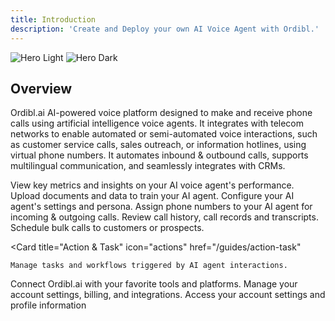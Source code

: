 ```yaml
---
title: Introduction
description: 'Create and Deploy your own AI Voice Agent with Ordibl.'
---
```


<img
  className="block dark:hidden"
  src="/images/dashboard.png"
  alt="Hero Light"
/>
<img
  className="hidden dark:block"
  src="/images/dashboard.png"
  alt="Hero Dark"
/>

## Overview

Ordibl.ai AI-powered voice platform designed to make and receive phone calls using artificial intelligence voice agents. It integrates with telecom networks to enable automated or semi-automated voice interactions, such as customer service calls, sales outreach, or information hotlines, using virtual phone numbers.
It automates inbound & outbound calls, supports multilingual communication, and seamlessly integrates with CRMs.

<CardGroup cols={2}>
  <Card
    title="Dashboard"
    icon="chart-bar"
    href="/guides/dashboard"
  >
    View key metrics and insights on your AI voice agent's performance.
  </Card>
  <Card
    title="Knowledge Base"
    icon="book-open"
    href="/guides/knowledge-base"
  >
    Upload documents and data to train your AI agent.
  </Card>
  <Card
    title="AI Agent"
    icon="robot-happy"
    href="/guides/ai-agent"
  >
    Configure your AI agent's settings and persona.
  </Card>
   <Card
    title="Phone Numbers"
    icon="phone"
    href="/guides/phone-number"
  >
   Assign phone numbers to your AI agent for incoming & outgoing calls.
  </Card>
   <Card
    title="Call Logs"
    icon="list-check"
    href="/guides/call-log"
  >
    Review call history, call records and transcripts.
  </Card>
  <Card
    title="Batch Calls"
    icon="phone-outgoing"
    href="/guides/batch-call"
  >
    Schedule bulk calls to customers or prospects.
  </Card>

  <Card
    title="Action & Task"
    icon="actions"
    href="/guides/action-task"
  >
    Manage tasks and workflows triggered by AI agent interactions.
  </Card>
  <Card
    title="Integrations"
    icon="plug"
    href="/guides/integrations"
  >
    Connect Ordibl.ai with your favorite tools and platforms.
  </Card>
   <Card
    title="Settings"
    icon="cog"
    href="/guides/settings"
  >
    Manage your account settings, billing, and integrations.
  </Card>
    <Card
    title="User Profile"
    icon="cog"
    href="/guides/user-profile"
  >
    Access your account settings and profile information
  </Card>
</CardGroup>

